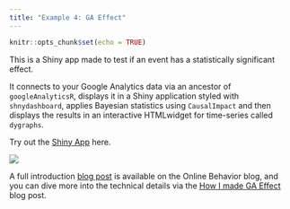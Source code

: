 ```yaml
---
title: "Example 4: GA Effect"
---
```


```r
knitr::opts_chunk$set(echo = TRUE)
```

This is a Shiny app made to test if an event has a statistically significant effect.

It connects to your Google Analytics data via an ancestor of `googleAnalyticsR`, displays it in a Shiny application styled with `shnydashboard`, applies Bayesian statistics using `CausalImpact` and then displays the results in an interactive HTMLwidget for time-series called `dygraphs`.

Try out the [Shiny App](https://gallery.shinyapps.io/ga-effect/) here.

![](images/ga-effect-screenshot.png)

A full introduction [blog post](http://online-behavior.com/analytics/statistical-significance) is available on the Online Behavior blog, and you can dive more into the technical details via the 
[How I made GA Effect](http://markedmondson.me/how-i-made-ga-effect-creating-an-online-statistics-dashboard-using-reais) blog post.